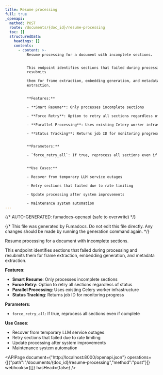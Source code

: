 ```yaml
---
title: Resume processing
full: true
_openapi:
  method: POST
  route: /documents/{doc_id}/resume-processing
  toc: []
  structuredData:
    headings: []
    contents:
      - content: >-
          Resume processing for a document with incomplete sections.


          This endpoint identifies sections that failed during processing and
          resubmits

          them for frame extraction, embedding generation, and metadata
          extraction.


          **Features:**

          - **Smart Resume**: Only processes incomplete sections

          - **Force Retry**: Option to retry all sections regardless of status

          - **Parallel Processing**: Uses existing Celery worker infrastructure

          - **Status Tracking**: Returns job ID for monitoring progress


          **Parameters:**

          - `force_retry_all`: If true, reprocess all sections even if complete


          **Use Cases:**

          - Recover from temporary LLM service outages

          - Retry sections that failed due to rate limiting

          - Update processing after system improvements

          - Maintenance system automation
---
```


{/* AUTO-GENERATED: fumadocs-openapi (safe to overwrite) */}


{/* This file was generated by Fumadocs. Do not edit this file directly. Any changes should be made by running the generation command again. */}

Resume processing for a document with incomplete sections.

This endpoint identifies sections that failed during processing and resubmits
them for frame extraction, embedding generation, and metadata extraction.

**Features:**
- **Smart Resume**: Only processes incomplete sections
- **Force Retry**: Option to retry all sections regardless of status
- **Parallel Processing**: Uses existing Celery worker infrastructure
- **Status Tracking**: Returns job ID for monitoring progress

**Parameters:**
- `force_retry_all`: If true, reprocess all sections even if complete

**Use Cases:**
- Recover from temporary LLM service outages
- Retry sections that failed due to rate limiting
- Update processing after system improvements
- Maintenance system automation

<APIPage document={"http://localhost:8000/openapi.json"} operations={[{"path":"/documents/{doc_id}/resume-processing","method":"post"}]} webhooks={[]} hasHead={false} />